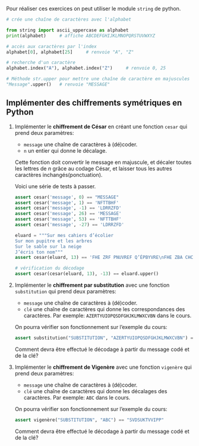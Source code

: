 Pour réaliser ces exercices on peut utiliser le module `string` de python.

```python
# crée une chaîne de caractères avec l'alphabet

from string import ascii_uppercase as alphabet
print(alphabet)     # affiche ABCDEFGHIJKLMNOPQRSTUVWXYZ

# accès aux caractères par l'index
alphabet[0], alphabet[25]     # renvoie "A", "Z"

# recherche d'un caractère
alphabet.index("A"), alphabet.index("Z")     # renvoie 0, 25

# Méthode str.upper pour mettre une chaîne de caractère en majuscules
"Message".upper()   # renvoie "MESSAGE"
```

## Implémenter des chiffrements symétriques en Python

1. Implémenter le **chiffrement de César** en créant une fonction `cesar` qui prend deux paramètres:

   - `message` une chaîne de caractères à (dé)coder.
   - `n` un entier qui donne le décalage.

   Cette fonction doit convertir le message en majuscule, et décaler toutes les lettres de $n$ grâce au codage César, et laisser tous les autres caractères inchangés(ponctuation).

   Voici une série de tests à passer.

   ```python
   assert cesar('message', 0) == "MESSAGE"
   assert cesar('message', 1) == 'NFTTBHF'
   assert cesar('message', -1) == 'LDRRZFD'
   assert cesar('message', 26) == 'MESSAGE'
   assert cesar('message', 53) == 'NFTTBHF'
   assert cesar('message', -27) == 'LDRRZFD'
   
   eluard = """Sur mes cahiers d’écolier
   Sur mon pupitre et les arbres
   Sur le sable sur la neige
   J’écris ton nom"""
   assert cesar(eluard, 13) == 'FHE ZRF PNUVREF Q’ÉPBYVRE\nFHE ZBA CHCVGER RG YRF NEOERF\nFHE YR FNOYR FHE YN ARVTR\nW’ÉPEVF GBA ABZ'
   
   # vérification du décodage
   assert cesar(cesar(eluard, 13), -13) == eluard.upper()
   ```
<!-- 
   ```python
   def cesar(message, n):
    m = message.upper()
    codage = ""
    for lettre in m:
        if lettre in alphabet:
            index = (alphabet.index(lettre) + n) % len(alphabet)
            codage += alphabet[index]
        else:
            codage += lettre
    return codage
    ``` -->
   
2. Implémenter le **chiffrement par substitution** avec une fonction `substitution` qui prend deux paramètres:

   - `message` une chaîne de caractères à (dé)coder.
   - `clé` une chaîne de caractères qui donne les correspondances des caractères. Par exemple: `AZERTYUIOPQSDFGHJKLMWXCVBN` dans le cours.

   On pourra vérifier son fonctionnement sur l'exemple du cours:
   
   ```python
   assert substitution("SUBSTITUTION", "AZERTYUIOPQSDFGHJKLMWXCVBN") == "LWZLMOMWMOGF"
   ```

   Comment devra être effectué le décodage à partir du message codé et de la clé?

3. Implémenter le **chiffrement de Vigenère** avec une fonction `vigenère` qui prend deux paramètres:

   - `message` une chaîne de caractères à (dé)coder.
   - `clé` une chaîne de caractères qui donne les décalages des caractères. Par exemple: `ABC` dans le cours.

   On pourra vérifier son fonctionnement sur l'exemple du cours:
   
   ```python
   assert vigenère("SUBSTITUTION", "ABC") == "SVDSUKTVVIPP"
   ```

   Comment devra être effectué le décodage à partir du message codé et de la clé?

   
